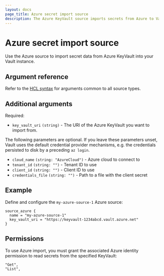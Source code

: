 ```yaml
---
layout: docs
page_title: Azure secret import source
description: The Azure KeyVault source imports secrets from Azure to Vault.
---
```


# Azure secret import source

Use the Azure source to import secret data from Azure KeyVault into your Vault instance.

## Argument reference

Refer to the [HCL syntax](/vault/docs/import#hcl-syntax-1) for arguments common to all source types.

## Additional arguments

Required:

- `key_vault_uri` `(string)` - The URI of the Azure KeyVault you want to import from.

The following parameters are optional. If you leave these parameters unset,
Vault uses the default credential provider mechanisms, e.g. the credentials persisted to disk
by a preceding `az login`.

- `cloud_name` `(string: "AzureCloud")` - Azure cloud to connect to
- `tenant_id` `(string: "")` - Tenant ID to use
- `client_id` `(string: "")` - Client ID to use
- `credentials_file` `(string: "")` - Path to a file with the client secret

## Example

Define and configure the `my-azure-source-1` Azure source:

```hcl
source_azure {
  name = "my-azure-source-1"
  key_vault_uri = "https://keyvault-1234abcd.vault.azure.net"
}
```

## Permissions

To use Azure import, you must grant the associated Azure identity permission to read secrets
from the specified KeyVault:

```shell-session
"Get",
"List",
```